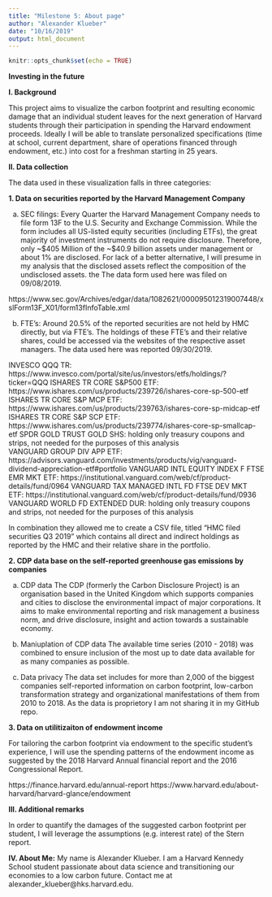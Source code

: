 ```yaml
---
title: "Milestone 5: About page"
author: "Alexander Klueber"
date: "10/16/2019"
output: html_document
---
```


```r
knitr::opts_chunk$set(echo = TRUE)
```

<b>Investing in the future</b>


<b>I. Background</b>

This project aims to visualize the carbon footprint and resulting economic damage that an individual student leaves for the next generation of Harvard students through their participation in spending the Harvard endowment proceeds. Ideally I will be able to translate personalized specifications (time at school, current department, share of operations financed through endowment, etc.) into cost for a freshman starting in 25 years.



<b>II. Data collection</b>

The data used in these visualization falls in three categories: 


<b>1. Data on securities reported by the Harvard Management Company</b>

a) SEC filings: 
Every Quarter the Harvard Management Company needs to file form 13F to the U.S. Security and Exchange Commission. While the form includes all US-listed equity securities (including ETFs), the great majority of investment instruments do not require disclosure. Therefore, only ~$405 Million of the ~$40.9 billion assets under management or about 1% are disclosed. For lack of a better alternative, I will presume in my analysis that the disclosed assets reflect the composition of the undisclosed assets. the The data form used here was filed on 09/08/2019.

https://www.sec.gov/Archives/edgar/data/1082621/000095012319007448/xslForm13F_X01/form13fInfoTable.xml

b) FTE's:
Around 20.5% of the reported securities are not held by HMC directly, but via FTE's. The holdings of these FTE's and their relative shares, could be accessed via the websites of the respective asset managers. The data used here was reported 09/30/2019.

INVESCO QQQ TR: 
https://www.invesco.com/portal/site/us/investors/etfs/holdings/?ticker=QQQ
ISHARES TR CORE S&P500 ETF: 
https://www.ishares.com/us/products/239726/ishares-core-sp-500-etf
ISHARES TR CORE S&P MCP ETF: 
https://www.ishares.com/us/products/239763/ishares-core-sp-midcap-etf
ISHARES TR CORE S&P SCP ETF: 
https://www.ishares.com/us/products/239774/ishares-core-sp-smallcap-etf
SPDR GOLD TRUST GOLD SHS: holding only treasury coupons and strips, not needed for the purposes of this analysis  
VANGUARD GROUP DIV APP ETF:
https://advisors.vanguard.com/investments/products/vig/vanguard-dividend-appreciation-etf#portfolio
VANGUARD INTL EQUITY INDEX F FTSE EMR MKT ETF:
https://institutional.vanguard.com/web/cf/product-details/fund/0964
VANGUARD TAX MANAGED INTL FD FTSE DEV MKT ETF:
https://institutional.vanguard.com/web/cf/product-details/fund/0936
VANGUARD WORLD FD EXTENDED DUR: holding only treasury coupons and strips, not needed for the purposes of this analysis  

In combination they allowed me to create a CSV file, titled "HMC filed securities Q3 2019" which contains all direct and indirect holdings as reported by the HMC and their relative share in the portfolio.



<b>2. CDP data base on the self-reported greenhouse gas emissions by companies</b>

a) CDP data
The CDP (formerly the Carbon Disclosure Project) is an organisation based in the United Kingdom which supports companies and cities to disclose the environmental impact of major corporations. It aims to make environmental reporting and risk management a business norm, and drive disclosure, insight and action towards a sustainable economy.

b) Maniuplation of CDP data
The available time series (2010 - 2018) was combined to ensure inclusion of the most up to date data available for as many companies as possible.

c) Data privacy
The data set includes for more than 2,000 of the biggest companies self-reported information on carbon footprint, low-carbon transformation strategy and organizational manifestations of them from 2010 to 2018. As the data is proprietory I am not sharing it in my GitHub repo.


<b>3. Data on utilitizaiton of endowment income</b>

For tailoring the carbon footprint via endowment to the specific student's experience, I will use the spending patterns of the endowment income as suggested by the 2018 Harvard Annual financial report and the 2016 Congressional Report.  

https://finance.harvard.edu/annual-report
https://www.harvard.edu/about-harvard/harvard-glance/endowment


<b>III. Additional remarks</b>

In order to quantify the damages of the suggested carbon footprint per student, I will leverage the assumptions (e.g. interest rate) of the Stern report.



<b>IV. About Me:</b>
My name is Alexander Klueber. I am a Harvard Kennedy School student passionate about data science and transitioning our economies to a low carbon future. Contact me at alexander_klueber@hks.harvard.edu.

